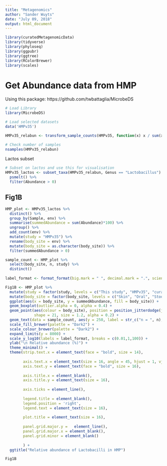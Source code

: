 ```yaml
---
title: "Metagenomics"
author: "Sander Wuyts"
date: "July 09, 2018"
output: html_document
---
```



```r
library(curatedMetagenomicData)
library(tidyverse)
library(phyloseq)
library(ggpubr)
library(ggtree)
library(RColorBrewer)
library(scales)
```


# Get Abundance data from HMP

Using this package:
https://github.com/twbattaglia/MicrobeDS 

```r
# Load Library
library(MicrobeDS)

# Load selected datasets
data('HMPv35')

HMPv35_relabun <- transform_sample_counts(HMPv35, function(x) x / sum(x))

# Check number of samples
nsamples(HMPv35_relabun)
```
Lactos subset

```r
# Subset on lactos and use this for visualisation
HMPv35_lactos <- subset_taxa(HMPv35_relabun, Genus == "Lactobacillus") %>% 
  psmelt() %>%
  filter(Abundance > 0)
```

## Fig1B

```R
HMP_plot <- HMPv35_lactos %>%
  distinct() %>%
  group_by(Sample, env) %>%
  summarise(summedAbundance = sum(Abundance)*100) %>%
  ungroup() %>%
  add_count(env) %>%
  mutate(study = "HMPv35") %>%
  rename(body_site = env) %>%
  mutate(body_site = as.character(body_site)) %>%
  filter(summedAbundance > 0)

```


```r
sample_count <- HMP_plot %>%
  select(body_site, n, study) %>%
  distinct() 
 
label_format <- format_format(big.mark = " ", decimal.mark = ".", scientific = FALSE)

Fig1B <- HMP_plot %>%
  mutate(study = factor(study, levels = c("This study", "HMPv35", "curatedMetagenomics"))) %>%
  mutate(body_site = factor(body_site, levels = c("Skin", "Oral", "Stool", "Vaginal"))) %>%
  ggplot(aes(x = body_site, y = summedAbundance, fill = body_site)) +
  geom_boxplot(outlier.alpha = 0, alpha = 0.4) +
  geom_point(aes(colour = body_site), position = position_jitterdodge(jitter.height = 0, jitter.width = 0.1),
             shape = 21, size = 1.2, alpha = 0.2) +
  geom_text(data = sample_count, aes(y = 250, label = str_c("n = ", n), group = study), position = position_dodge(width = 0.8), size = 6, angle = 45, hjust= 0, vjust= 0) +
  scale_fill_brewer(palette = "Dark2") +
  scale_colour_brewer(palette = "Dark2") +
  expand_limits(y = 8000) +
  scale_y_log10(labels = label_format, breaks = c(0.01,1,100)) +
  ylab("\n Relative abundance (%)") +
  theme_minimal() +
  theme(strip.text.x = element_text(face = "bold", size = 14),
        
        axis.text.x = element_text(size = 16, angle = 45, hjust = 1, vjust =1, face = "bold"),
        axis.text.y = element_text(face = "bold", size = 16),
        
        axis.title.x = element_blank(),
        axis.title.y = element_text(size = 16),
        
        axis.ticks = element_line(),
        
        legend.title = element_blank(),
        legend.position = 'right',
        legend.text = element_text(size = 16),
        
        plot.title = element_text(size = 16),
        
        panel.grid.major.y =   element_line(),
        panel.grid.major.x = element_blank(),
        panel.grid.minor = element_blank()
        
        ) +
  ggtitle("Relative abundance of Lactobacilli in HMP") 

Fig1B
```

